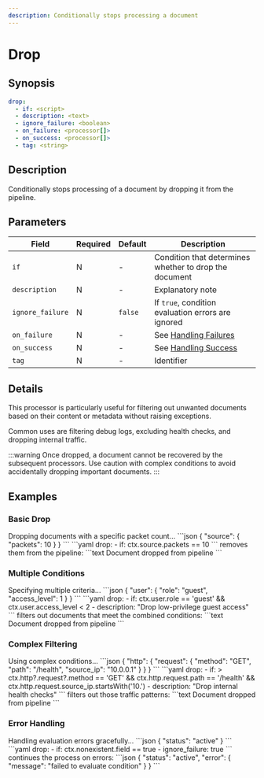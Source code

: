 ```yaml
---
description: Conditionally stops processing a document
---
```


# Drop

## Synopsis

```yaml {2}
drop:
  - if: <script>
  - description: <text>
  - ignore_failure: <boolean>
  - on_failure: <processor[]>
  - on_success: <processor[]>
  - tag: <string>
```

## Description

Conditionally stops processing of a document by dropping it from the pipeline.

## Parameters

|Field|Required|Default|Description|
|---|---|---|---|
|`if`|N|-|Condition that determines whether to drop the document|
|`description`|N|-|Explanatory note|
|`ignore_failure`|N|`false`|If `true`, condition evaluation errors are ignored|
|`on_failure`|N|-|See [Handling Failures](../handling-failures.mdx)|
|`on_success`|N|-|See [Handling Success](../handling-success.mdx)|
|`tag`|N|-|Identifier|

## Details

This processor is particularly useful for filtering out unwanted documents based on their content or metadata without raising exceptions.

Common uses are filtering debug logs, excluding health checks, and dropping internal traffic.

:::warning
Once dropped, a document cannot be recovered by the subsequent processors. Use caution with complex conditions to avoid accidentally dropping important documents.
:::

## Examples

### Basic Drop

<ExampleGrid>
  <CommentCol>
    Dropping documents with a specific packet count...
  </CommentCol>
  <CodeCol>
    ```json
    {
      "source": {
        "packets": 10
      }
    }
    ```
    ```yaml
    drop:
      - if: ctx.source.packets == 10
    ```
  </CodeCol>
  <CommentCol>
    removes them from the pipeline:
  </CommentCol>
  <CodeCol>
    ```text
    Document dropped from pipeline
    ```
  </CodeCol>
</ExampleGrid>

### Multiple Conditions

<ExampleGrid>
  <CommentCol>
    Specifying multiple criteria...
  </CommentCol>
  <CodeCol>
    ```json
    {
      "user": {
        "role": "guest",
        "access_level": 1
      }
    }
    ```
    ```yaml
    drop:
      - if: ctx.user.role == 'guest' && ctx.user.access_level < 2
      - description: "Drop low-privilege guest access"
    ```
  </CodeCol>
  <CommentCol>
    filters out documents that meet the combined conditions:
  </CommentCol>
  <CodeCol>
    ```text
    Document dropped from pipeline
    ```
  </CodeCol>
</ExampleGrid>

### Complex Filtering

<ExampleGrid>
  <CommentCol>
    Using complex conditions...
  </CommentCol>
  <CodeCol>
    ```json
    {
      "http": {
        "request": {
          "method": "GET",
          "path": "/health",
          "source_ip": "10.0.0.1"
        }
      }
    }
    ```
    ```yaml
    drop:
      - if: >
          ctx.http?.request?.method == 'GET' &&
          ctx.http.request.path == '/health' &&
          ctx.http.request.source_ip.startsWith('10.')
      - description: "Drop internal health checks"
    ```
  </CodeCol>
  <CommentCol>
    filters out those traffic patterns:
  </CommentCol>
  <CodeCol>
    ```text
    Document dropped from pipeline
    ```
  </CodeCol>
</ExampleGrid>

### Error Handling

<ExampleGrid>
  <CommentCol>
    Handling evaluation errors gracefully...
  </CommentCol>
  <CodeCol>
    ```json
    {
      "status": "active"
    }
    ```
    ```yaml
    drop:
      - if: ctx.nonexistent.field == true
      - ignore_failure: true
    ```
  </CodeCol>
  <CommentCol>
    continues the process on errors:
  </CommentCol>
  <CodeCol>
    ```json
    {
      "status": "active",
      "error": {
        "message": "failed to evaluate condition"
      }
    }
    ```
  </CodeCol>
</ExampleGrid>
